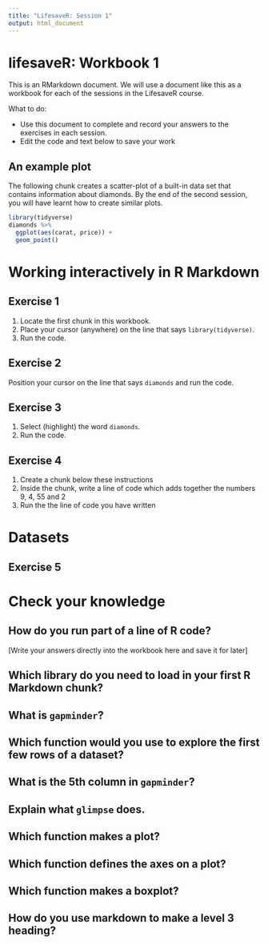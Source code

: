 ```yaml
---
title: "LifesaveR: Session 1"
output: html_document
---
```


# lifesaveR: Workbook 1

This is an RMarkdown document. We will use a document like this as a workbook for 
each of the sessions in the LifesaveR course.

What to do: 

- Use this document to complete and record your answers to the exercises in each session.
- Edit the code and text below to save your work

## An example plot

The following chunk creates a scatter-plot of a built-in data set that contains information about diamonds. By the end of
the second session, you will have learnt how to create similar plots.

```r
library(tidyverse)
diamonds %>%
  ggplot(aes(carat, price)) +
  geom_point()
```

# Working interactively in R Markdown {#interactive}

## Exercise 1

1. Locate the first chunk in this workbook.
1. Place your cursor (anywhere) on the line that says `library(tidyverse)`.
1. Run the code.

## Exercise 2

Position your cursor on the line that says `diamonds` and run the code.

## Exercise 3

1. Select (highlight) the word `diamonds`.
1. Run the code.

## Exercise 4

1. Create a chunk below these instructions
1. Inside the chunk, write a line of code which adds together the numbers 9, 4, 55 and 2
1. Run the the line of code you have written

# Datasets

## Exercise 5

# Check your knowledge

## How do you run part of a line of R code?

[Write your answers directly into the workbook here and save it for later]

## Which library do you need to load in your first R Markdown chunk?

## What is `gapminder`?

## Which function would you use to explore the first few rows of a dataset?

## What is the 5th column in `gapminder`?

## Explain what `glimpse` does.

## Which function makes a plot?

## Which function defines the axes on a plot?

## Which function makes a boxplot?

## How do you use markdown to make a level 3 heading?